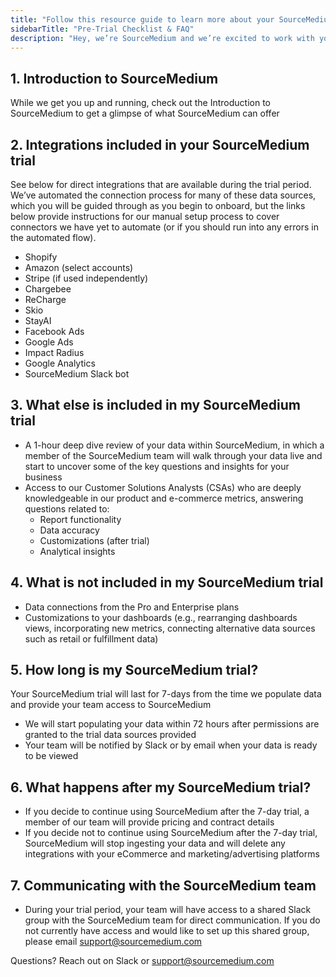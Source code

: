 ```yaml
---
title: "Follow this resource guide to learn more about your SourceMedium trial."
sidebarTitle: "Pre-Trial Checklist & FAQ"
description: "Hey, we’re SourceMedium and we’re excited to work with you. In this document, you’ll find the steps and resources to get you started on your SourceMedium trial and working with the SourceMedium team."
---
```


## 1. Introduction to SourceMedium
While we get you up and running, check out the Introduction to SourceMedium to get a glimpse of what SourceMedium can offer

## 2. Integrations included in your SourceMedium trial 
See below for direct integrations that are available during the trial period. We’ve automated the connection process for many of these data sources, which you will be guided through as you begin to onboard, but the links below provide instructions for our manual setup process to cover connectors we have yet to automate (or if you should run into any errors in the automated flow).

- Shopify
- Amazon (select accounts)
- Stripe (if used independently)
- Chargebee
- ReCharge
- Skio
- StayAI
- Facebook Ads
- Google Ads
- Impact Radius
- Google Analytics
- SourceMedium Slack bot

## 3. What else is included in my SourceMedium trial  
-  A 1-hour deep dive review of your data within SourceMedium, in which a member of the SourceMedium team will walk through your data live and start to uncover some of the key questions and insights for your business 
-  Access to our Customer Solutions Analysts (CSAs) who are deeply knowledgeable in our product and e-commerce metrics, answering questions related to:
    - Report functionality
    - Data accuracy
    - Customizations (after trial)
    - Analytical insights

## 4. What is not included in my SourceMedium trial
- Data connections from the Pro and Enterprise plans 
- Customizations to your dashboards (e.g., rearranging dashboards views, incorporating new metrics, connecting alternative data sources such as retail or fulfillment data)  

## 5. How long is my SourceMedium trial?
Your SourceMedium trial will last for 7-days from the time we populate data and provide your team access to SourceMedium

- We will start populating your data within 72 hours after permissions are granted to the trial data sources provided 
- Your team will be notified by Slack or by email when your data is ready to be viewed 

## 6. What happens after my SourceMedium trial? 
- If you decide to continue using SourceMedium after the 7-day trial, a member of our team will provide pricing and contract details 
- If you decide not to continue using SourceMedium after the 7-day trial, SourceMedium will stop ingesting your data and will delete any integrations with your eCommerce and marketing/advertising platforms 

## 7. Communicating with the SourceMedium team
- During your trial period, your team will have access to a shared Slack group with the SourceMedium team for direct communication. If you do not currently have access and would like to set up this shared group, please email support@sourcemedium.com 

Questions? Reach out on Slack or support@sourcemedium.com